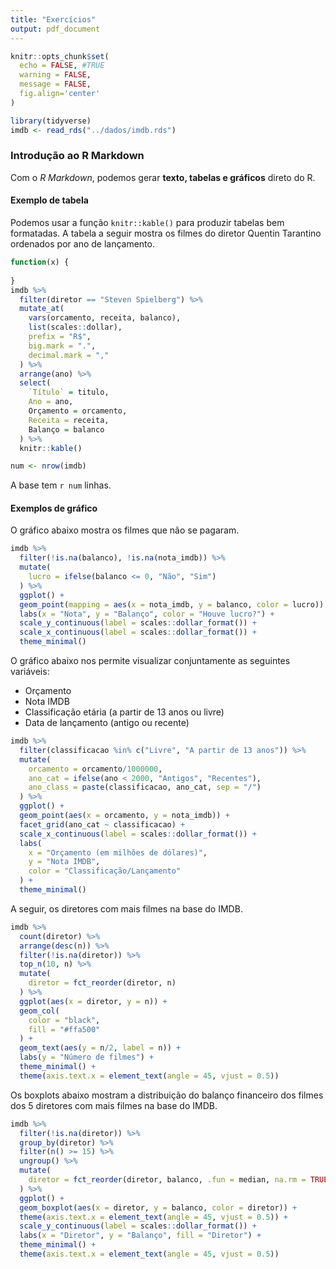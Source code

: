 ```yaml
---
title: "Exercícios"
output: pdf_document
---
```


```r
knitr::opts_chunk$set(
  echo = FALSE, #TRUE
  warning = FALSE, 
  message = FALSE,
  fig.align='center'
)
```

```r
library(tidyverse)
imdb <- read_rds("../dados/imdb.rds")
```

### Introdução ao R Markdown

Com o *R Markdown*, podemos gerar **texto, tabelas e gráficos** direto do R.

#### Exemplo de tabela

Podemos usar a função `knitr::kable()` para produzir tabelas bem formatadas. A tabela a seguir mostra os filmes do diretor Quentin Tarantino ordenados por ano de lançamento.

```r

function(x) {
  
}
imdb %>% 
  filter(diretor == "Steven Spielberg") %>%
  mutate_at(
    vars(orcamento, receita, balanco),
    list(scales::dollar),
    prefix = "R$",
    big.mark = ".",
    decimal.mark = ","
  ) %>% 
  arrange(ano) %>%
  select(
    `Título` = titulo, 
    Ano = ano,
    Orçamento = orcamento,
    Receita = receita,
    Balanço = balanco
  ) %>% 
  knitr::kable()
```

```r
num <- nrow(imdb)
```

A base tem `r num` linhas.

#### Exemplos de gráfico

O gráfico abaixo mostra os filmes que não se pagaram.

```r
imdb %>%
  filter(!is.na(balanco), !is.na(nota_imdb)) %>% 
  mutate(
    lucro = ifelse(balanco <= 0, "Não", "Sim")
  ) %>%
  ggplot() +
  geom_point(mapping = aes(x = nota_imdb, y = balanco, color = lucro)) +
  labs(x = "Nota", y = "Balanço", color = "Houve lucro?") +
  scale_y_continuous(label = scales::dollar_format()) +
  scale_x_continuous(label = scales::dollar_format()) +
  theme_minimal()
```

O gráfico abaixo nos permite visualizar conjuntamente as seguintes variáveis:

- Orçamento
- Nota IMDB
- Classificação etária (a partir de 13 anos ou livre)
- Data de lançamento (antigo ou recente)

```r
imdb %>%
  filter(classificacao %in% c("Livre", "A partir de 13 anos")) %>%
  mutate(
    orcamento = orcamento/1000000,
    ano_cat = ifelse(ano < 2000, "Antigos", "Recentes"),
    ano_class = paste(classificacao, ano_cat, sep = "/")
  ) %>%
  ggplot() +
  geom_point(aes(x = orcamento, y = nota_imdb)) +
  facet_grid(ano_cat ~ classificacao) +
  scale_x_continuous(label = scales::dollar_format()) +
  labs(
    x = "Orçamento (em milhões de dólares)", 
    y = "Nota IMDB", 
    color = "Classificação/Lançamento"
  ) +
  theme_minimal() 
```

A seguir, os diretores com mais filmes na base do IMDB.

```r
imdb %>% 
  count(diretor) %>% 
  arrange(desc(n)) %>% 
  filter(!is.na(diretor)) %>% 
  top_n(10, n) %>%
  mutate(
    diretor = fct_reorder(diretor, n)
  ) %>% 
  ggplot(aes(x = diretor, y = n)) +
  geom_col(
    color = "black",
    fill = "#ffa500"
  ) +
  geom_text(aes(y = n/2, label = n)) +
  labs(y = "Número de filmes") +
  theme_minimal() +
  theme(axis.text.x = element_text(angle = 45, vjust = 0.5)) 
```

Os boxplots abaixo mostram a distribuição do balanço financeiro dos filmes dos 5 diretores com mais filmes na base do IMDB.

```r
imdb %>% 
  filter(!is.na(diretor)) %>%
  group_by(diretor) %>% 
  filter(n() >= 15) %>%
  ungroup() %>% 
  mutate(
    diretor = fct_reorder(diretor, balanco, .fun = median, na.rm = TRUE)
  ) %>% 
  ggplot() +
  geom_boxplot(aes(x = diretor, y = balanco, color = diretor)) +
  theme(axis.text.x = element_text(angle = 45, vjust = 0.5)) +
  scale_y_continuous(label = scales::dollar_format()) +
  labs(x = "Diretor", y = "Balanço", fill = "Diretor") +
  theme_minimal() +
  theme(axis.text.x = element_text(angle = 45, vjust = 0.5))
```
